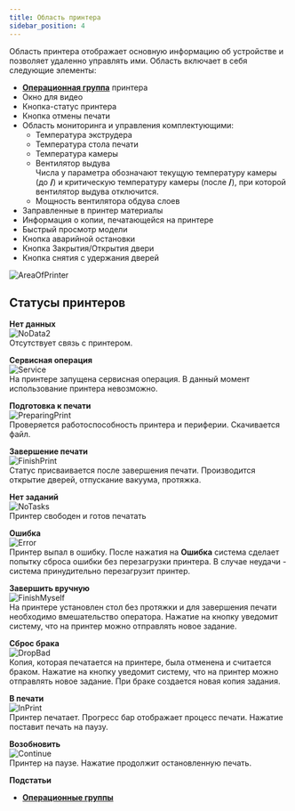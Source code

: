 ```yaml
---
title: Область принтера
sidebar_position: 4
---
```

Область принтера отображает основную информацию об устройстве и позволяет удаленно управлять ими. 
Область включает в себя следующие элементы:

- [**Операционная группа**](/docs/StartWithMES/PrintQueue/PrintQueueRules/OperationalGroups) принтера
- Окно для видео
- Кнопка-статус принтера
- Кнопка отмены печати
- Область мониторинга и управления комплектующими:
  - Температура экструдера
  - Температура стола печати
  - Температура камеры
  - Вентилятор выдува\
  Числа у параметра обозначают текущую температуру камеры (до **/**) и критическую температуру камеры (после **/**),
  при которой вентилятор выдува отключится.
  - Мощность вентилятора обдува слоев
- Заправленные в принтер материалы
- Информация о копии, печатающейся на принтере
- Быстрый просмотр модели
- Кнопка аварийной остановки
- Кнопка Закрытия/Открытия двери
- Кнопка снятия с удержания дверей

![AreaOfPrinter](./img/AreaOfPrinter.png)

## Статусы принтеров 

**Нет данных**\
![NoData2](./img/NoData2.png)\
Отсутствует связь с принтером.

**Сервисная операция**\
![Service](./img/Service.png)\
На принтере запущена сервисная операция. В данный момент использование принтера невозможно.

**Подготовка к печати**\
![PreparingPrint](./img/PreparingPrint.png)\
Проверяется работоспособность принтера и периферии. Скачивается файл.

**Завершение печати**\
![FinishPrint](./img/FinishPrint.png)\
Статус присваивается после завершения печати. Производится открытие дверей, отпускание вакуума, протяжка.

**Нет заданий**\
![NoTasks](./img/NoTasks.png)\
Принтер свободен и готов печатать

**Ошибка**\
![Error](./img/Error.png)\
Принтер выпал в ошибку. После нажатия на **Ошибка** система сделает попытку сброса ошибки без перезагрузки принтера.
В случае неудачи - система принудительно перезагрузит принтер.

**Завершить вручную**\
![FinishMyself](./img/FinishMyself.png)\
На принтере установлен стол без протяжки и для завершения печати необходимо вмешательство оператора. Нажатие на кнопку уведомит систему, что на принтер можно отправлять новое задание.

**Сброс брака**\
![DropBad](./img/DropBad.png)\
Копия, которая печатается на принтере, была отменена и считается браком. Нажатие на кнопку уведомит систему, что на принтер можно отправлять новое задание. При браке создается новая копия задания.

**В печати**\
![InPrint](./img/InPrint.png)\
Принтер печатает. Прогресс бар отображает процесс печати. Нажатие поставит печать на паузу.

**Возобновить**\
![Continue](./img/Continue.png)\
Принтер на паузе. Нажатие продолжит остановленную печать.

**Подстатьи**
- [**Операционные группы**](https://mes-docs.onrender.com/docs/StartWithMES/PrintQueue/PrintQueueRules/OperationalGroups)
